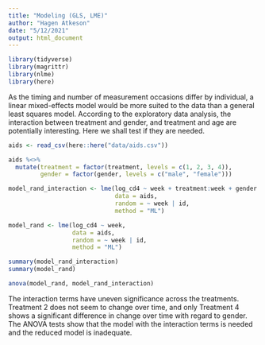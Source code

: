 ```yaml
---
title: "Modeling (GLS, LME)"
author: "Hagen Atkeson"
date: "5/12/2021"
output: html_document
---
```


```r
library(tidyverse)
library(magrittr)
library(nlme)
library(here)
```

As the timing and number of measurement occasions differ by individual, a linear mixed-effects model would be more suited to the data than a general least squares model. According to the exploratory data analysis, the interaction between treatment and gender, and treatment and age are potentially interesting. Here we shall test if they are needed.
```r
aids <- read_csv(here::here("data/aids.csv"))

aids %<>% 
  mutate(treatment = factor(treatment, levels = c(1, 2, 3, 4)),
         gender = factor(gender, levels = c("male", "female")))

model_rand_interaction <- lme(log_cd4 ~ week + treatment:week + gender:treatment + age:treatment,
                              data = aids,
                              random = ~ week | id,
                              method = "ML")

model_rand <- lme(log_cd4 ~ week,
                  data = aids,
                  random = ~ week | id,
                  method = "ML")

summary(model_rand_interaction)
summary(model_rand)

anova(model_rand, model_rand_interaction)
```
The interaction terms have uneven significance across the treatments. Treatment 2 does not seem to change over time, and only Treatment 4 shows a significant difference in change over time with regard to gender. The ANOVA tests show that the model with the interaction terms is needed and the reduced model is inadequate.
